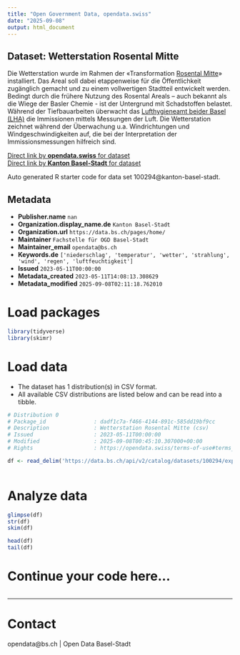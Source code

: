 ```yaml
---
title: "Open Government Data, opendata.swiss"
date: "2025-09-08"
output: html_document
---
```


## Dataset: Wetterstation Rosental Mitte

Die Wetterstation wurde im Rahmen der «Transformation [Rosental Mitte](https://rosentalmitte.ch/)» installiert. Das Areal soll dabei etappenweise für die Öffentlichkeit zugänglich gemacht und zu einem vollwertigen Stadtteil entwickelt werden. Bedingt durch die frühere Nutzung des Rosental Areals – auch bekannt als die Wiege der Basler Chemie - ist der Untergrund mit Schadstoffen belastet. Während der Tiefbauarbeiten überwacht das [Lufthygieneamt beider Basel (LHA)](https://www.baselland.ch/politik-und-behorden/direktionen/bau-und-umweltschutzdirektion/lufthygiene) die Immissionen mittels Messungen der Luft. Die Wetterstation zeichnet während der Überwachung u.a. Windrichtungen und Windgeschwindigkeiten auf, die bei der Interpretation der Immissionsmessungen hilfreich sind.

[Direct link by **opendata.swiss** for dataset](https://opendata.swiss/de/dataset/wetterstation-areal-rosental)<br>
[Direct link by **Kanton Basel-Stadt** for dataset](https://data.bs.ch/explore/dataset/100294/)

Auto generated R starter code for data set 100294@kanton-basel-stadt.

## Metadata

- **Publisher.name** `nan`
- **Organization.display_name.de** `Kanton Basel-Stadt`
- **Organization.url** `https://data.bs.ch/pages/home/`
- **Maintainer** `Fachstelle für OGD Basel-Stadt`
- **Maintainer_email** `opendata@bs.ch`
- **Keywords.de** `['niederschlag', 'temperatur', 'wetter', 'strahlung', 'wind', 'regen', 'luftfeuchtigkeit']`
- **Issued** `2023-05-11T00:00:00`
- **Metadata_created** `2023-05-11T14:08:13.308629`
- **Metadata_modified** `2025-09-08T02:11:18.762010`


# Load packages

```r

library(tidyverse)
library(skimr)

```

# Load data

-   The dataset has 1 distribution(s) in CSV format.
-   All available CSV distributions are listed below and can be read into a tibble.

```r

# Distribution 0
# Package_id               : dadf1c7a-f466-4144-891c-585dd19bf9cc
# Description              : Wetterstation Rosental Mitte (csv)
# Issued                   : 2023-05-11T00:00:00
# Modified                 : 2025-09-08T00:45:10.307000+00:00
# Rights                   : https://opendata.swiss/terms-of-use#terms_by

df <- read_delim('https://data.bs.ch/api/v2/catalog/datasets/100294/exports/csv?use_labels=true')



```

# Analyze data

```r

glimpse(df)
str(df)
skim(df)

head(df)
tail(df)

```

# Continue your code here...

```r

```

------------------------------------------------------------------------

# Contact

opendata@bs.ch | Open Data Basel-Stadt
